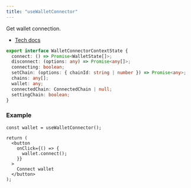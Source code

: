 ```yaml
---
title: "useWalletConnector"
---
```


Get wallet connection.

- [Tech docs](/sdks/tech-doc/modules/orderly_network_hooks#usewalletconnector)

```ts
export interface WalletConnectorContextState {
  connect: () => Promise<WalletState[]>;
  disconnect: (options: any) => Promise<any[]>;
  connecting: boolean;
  setChain: (options: { chainId: string | number }) => Promise<any>;
  chains: any[];
  wallet: any;
  connectedChain: ConnectedChain | null;
  settingChain: boolean;
}
```

### Example

```tsx
const wallet = useWalletConnector();

return (
  <button
    onClick={() => {
      wallet.connect();
    }}
  >
    Connect wallet
  </button>
);
```
